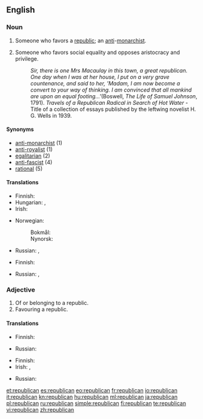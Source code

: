 {{also|Republican}}
==English==

===Noun===
{{en-noun}}

# Someone who favors a [[republic]]; an [[anti]]-[[monarchist]].
# {{context|history|politics}} Someone who favors social equality and opposes aristocracy and privilege.
#: ''Sir, there is one Mrs Macaulay in this town, a great republican.  One day when I was at her house, I put on a very grave countenance, and said to her, 'Madam, I am now become a convert to your way of thinking.  I am convinced that all mankind are upon an equal footing...' ''(Boswell, ''The Life of Samuel Johnson'', 1791).   ''Travels of a Republican Radical in Search of Hot Water'' - Title of a collection of essays published by the leftwing novelist H. G. Wells in 1939.

====Synonyms====
* [[anti-monarchist]] (1)
* [[anti-royalist]] (1)
* [[egalitarian]] (2)
* [[anti-fascist]] (4)
* [[rational]] (5)

====Translations====
{{trans-top|someone who favors a republic}}
* Finnish: {{t-|fi|tasavaltalainen}}
* Hungarian: {{t|hu|republikánus}}, {{t|hu|köztársaságpárti}}
* Irish: {{t|ga|poblachtach|m}}
{{trans-mid}}
* Norwegian:
*: Bokmål: {{t|nb|republikaner|m}}
*: Nynorsk: {{t|nn|republikanar|m}}
* Russian: {{t|ru|республиканец|m|tr=respublikánec|sc=Cyrl}}, {{t|ru|республиканка|f|tr=respublikánka|sc=Cyrl}}
{{trans-bottom}}

{{trans-top|historic: someone who favors social equality}}
* Finnish: {{t-|fi|tasavaltalainen}}
{{trans-mid}}
* Russian: {{t|ru|республиканец|m|tr=respublikánec|sc=Cyrl}}, {{t|ru|республиканка|f|tr=respublikánka|sc=Cyrl}}
{{trans-bottom}}

===Adjective===
{{en-adj}}

# Of or belonging to a republic.
# Favouring a republic.

====Translations====
{{trans-top|of or belonging to a republic}}
* Finnish: {{t-|fi|tasavaltalainen}}
{{trans-mid}}
* Russian: {{t|ru|республиканский|tr=respublikánskij|sc=Cyrl}}
{{trans-bottom}}

{{trans-top|favoring a republic}}
* Finnish: {{t-|fi|tasavaltalainen}}
* Irish: {{t|ga|poblachtach}}, {{t|ga|poblachtánach}}
{{trans-mid}}
* Russian: {{t|ru|республиканский|tr=respublikánskij|sc=Cyrl}}
{{trans-bottom}}

[[et:republican]]
[[es:republican]]
[[eo:republican]]
[[fr:republican]]
[[io:republican]]
[[it:republican]]
[[kn:republican]]
[[hu:republican]]
[[ml:republican]]
[[ja:republican]]
[[pl:republican]]
[[ru:republican]]
[[simple:republican]]
[[fi:republican]]
[[te:republican]]
[[vi:republican]]
[[zh:republican]]